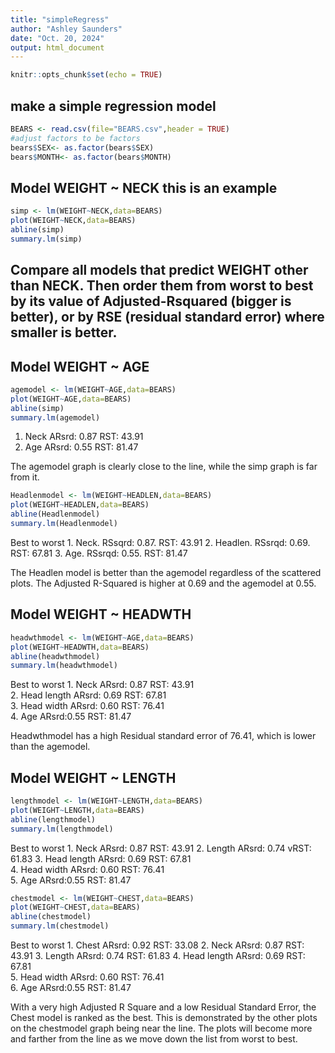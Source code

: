 ```yaml
---
title: "simpleRegress"
author: "Ashley Saunders"
date: "Oct. 20, 2024"
output: html_document
---
```


```r
knitr::opts_chunk$set(echo = TRUE)
```

## make a simple regression model

```r
BEARS <- read.csv(file="BEARS.csv",header = TRUE)
#adjust factors to be factors
bears$SEX<- as.factor(bears$SEX)
bears$MONTH<- as.factor(bears$MONTH)
```

## Model WEIGHT ~ NECK  this is an example  

```r
simp <- lm(WEIGHT~NECK,data=BEARS)
plot(WEIGHT~NECK,data=BEARS)
abline(simp)
summary.lm(simp)
```


## Compare all models that predict WEIGHT other than NECK. Then order them from worst to best by its value of Adjusted-Rsquared (bigger is better), or by RSE (residual standard error) where smaller is better. 

## Model WEIGHT ~ AGE    
```r
agemodel <- lm(WEIGHT~AGE,data=BEARS)
plot(WEIGHT~AGE,data=BEARS)
abline(simp)
summary.lm(agemodel)
```

1. Neck     ARsrd: 0.87     RST: 43.91
2. Age      ARsrd: 0.55     RST: 81.47

The agemodel graph is clearly close to the line, while the simp graph is far from it.

```r
Headlenmodel <- lm(WEIGHT~HEADLEN,data=BEARS)
plot(WEIGHT~HEADLEN,data=BEARS)
abline(Headlenmodel)
summary.lm(Headlenmodel)
```

Best to worst
1. Neck.      RSsqrd: 0.87.      RST: 43.91
2. Headlen.   RSsrqd: 0.69.      RST: 67.81
3. Age.       RSsrqd: 0.55.      RST: 81.47

The Headlen model is better than the agemodel regardless of the scattered plots. The Adjusted R-Squared is higher at 0.69 and the agemodel at 0.55.

## Model WEIGHT ~ HEADWTH 
```r
headwthmodel <- lm(WEIGHT~AGE,data=BEARS)
plot(WEIGHT~HEADWTH,data=BEARS)
abline(headwthmodel)
summary.lm(headwthmodel)
```

Best to worst
1. Neck               ARsrd: 0.87         RST: 43.91       
2. Head length        ARsrd: 0.69         RST: 67.81    
3. Head width         ARsrd: 0.60         RST: 76.41     
4. Age                ARsrd:0.55          RST: 81.47       

Headwthmodel has a high Residual standard error of 76.41, which is lower than the agemodel.

## Model WEIGHT ~ LENGTH 
```r
lengthmodel <- lm(WEIGHT~LENGTH,data=BEARS)
plot(WEIGHT~LENGTH,data=BEARS)
abline(lengthmodel)
summary.lm(lengthmodel)
```
Best to worst
1. Neck               ARsrd: 0.87         RST: 43.91 
2. Length             ARsrd: 0.74        vRST: 61.83
3. Head length        ARsrd: 0.69         RST: 67.81    
4. Head width         ARsrd: 0.60         RST: 76.41     
5. Age                ARsrd:0.55          RST: 81.47

```r
chestmodel <- lm(WEIGHT~CHEST,data=BEARS)
plot(WEIGHT~CHEST,data=BEARS)
abline(chestmodel)
summary.lm(chestmodel)
```
Best to worst
1. Chest              ARsrd: 0.92         RST: 33.08
2. Neck               ARsrd: 0.87         RST: 43.91 
3. Length             ARsrd: 0.74         RST: 61.83
4. Head length        ARsrd: 0.69         RST: 67.81    
5. Head width         ARsrd: 0.60         RST: 76.41     
6. Age                ARsrd:0.55          RST: 81.47

With a very high Adjusted R Square and a low Residual Standard Error, the Chest model is ranked as the best. This is demonstrated by the other plots on the chestmodel graph being near the line. The plots will become more and farther from the line as we move down the list from worst to best.


